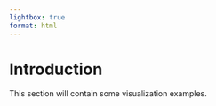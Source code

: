 ```yaml
---
lightbox: true
format: html
---
```

 
 
# Introduction

This section will contain some visualization examples.

